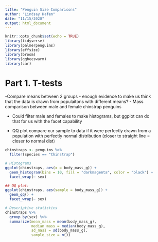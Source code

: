 ```yaml
---
title: "Penguin Size Comparisons"
author: "Lindsay Hafen"
date: "11/15/2020"
output: html_document
---
```


```r
knitr::opts_chunk$set(echo = TRUE)
library(tidyverse)
library(palmerpenguins)
library(effsize)
library(broom)
library(ggbeeswarm)
library(car)
```

# Part 1. T-tests
-Compare means between 2 groups - enough evidence to make us think that the data is drawn from populaitons with different means?
- Mass comparison between male and female chinstrap penguins

- Could filter male and females to make histograms, but ggplot can do that for us with the facet capability

- QQ plot compare our sample to data if it were perfectly drawn from a population with perfectly normal distribution (closer to straight line = closer to normal dist)

```r
chinstraps <- penguins %>% 
  filter(species == "Chinstrap")

# Histograms
ggplot(chinstraps, aes(x = body_mass_g)) +
  geom_histogram(bins = 10, fill = "darkmagenta", color = "black") +
  facet_wrap(~ sex)

## QQ plot:
ggplot(chinstraps, aes(sample = body_mass_g)) +
  geom_qq() +
  facet_wrap(~ sex)

# Descriptive statistics 
chinstraps %>% 
  group_by(sex) %>% 
  summarize(mean_mass = mean(body_mass_g),
            median_mass = median(body_mass_g),
            sd_mass = sd(body_mass_g),
            sample_size = n())
  


```

